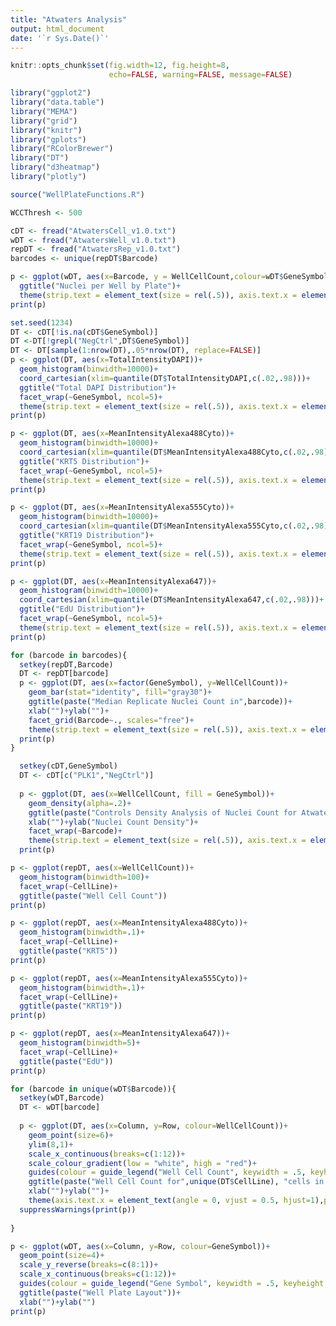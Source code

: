 ```yaml
---
title: "Atwaters Analysis"
output: html_document
date: '`r Sys.Date()`'
---
```


```r
knitr::opts_chunk$set(fig.width=12, fig.height=8,
                      echo=FALSE, warning=FALSE, message=FALSE)
```

```r
library("ggplot2")
library("data.table")
library("MEMA")
library("grid")
library("knitr")
library("gplots")
library("RColorBrewer")
library("DT")
library("d3heatmap")
library("plotly")

source("WellPlateFunctions.R")

WCCThresh <- 500

cDT <- fread("AtwatersCell_v1.0.txt")
wDT <- fread("AtwatersWell_v1.0.txt")
repDT <- fread("AtwatersRep_v1.0.txt")
barcodes <- unique(repDT$Barcode)

```


```r

p <- ggplot(wDT, aes(x=Barcode, y = WellCellCount,colour=wDT$GeneSymbol=="NegCtrl"))+geom_boxplot()+
  ggtitle("Nuclei per Well by Plate")+
  theme(strip.text = element_text(size = rel(.5)), axis.text.x = element_text(angle = 90, vjust = 0.5, hjust=1),plot.title = element_text(size = rel(1)),legend.text=element_text(size = rel(.3)),legend.title=element_text(size = rel(.3)))
print(p)

```

```r
set.seed(1234)
DT <- cDT[!is.na(cDT$GeneSymbol)]
DT <-DT[!grepl("NegCtrl",DT$GeneSymbol)]
DT <- DT[sample(1:nrow(DT),.05*nrow(DT), replace=FALSE)]
p <- ggplot(DT, aes(x=TotalIntensityDAPI))+
  geom_histogram(binwidth=10000)+
  coord_cartesian(xlim=quantile(DT$TotalIntensityDAPI,c(.02,.98)))+
  ggtitle("Total DAPI Distribution")+
  facet_wrap(~GeneSymbol, ncol=5)+
  theme(strip.text = element_text(size = rel(.5)), axis.text.x = element_text(angle = 90, vjust = 0.5, hjust=1),plot.title = element_text(size = rel(1)),legend.text=element_text(size = rel(.3)),legend.title=element_text(size = rel(.3)))
print(p)

p <- ggplot(DT, aes(x=MeanIntensityAlexa488Cyto))+
  geom_histogram(binwidth=10000)+
  coord_cartesian(xlim=quantile(DT$MeanIntensityAlexa488Cyto,c(.02,.98)))+
  ggtitle("KRT5 Distribution")+
  facet_wrap(~GeneSymbol, ncol=5)+
  theme(strip.text = element_text(size = rel(.5)), axis.text.x = element_text(angle = 90, vjust = 0.5, hjust=1),plot.title = element_text(size = rel(1)),legend.text=element_text(size = rel(.3)),legend.title=element_text(size = rel(.3)))
print(p)

p <- ggplot(DT, aes(x=MeanIntensityAlexa555Cyto))+
  geom_histogram(binwidth=10000)+
  coord_cartesian(xlim=quantile(DT$MeanIntensityAlexa555Cyto,c(.02,.98)))+
  ggtitle("KRT19 Distribution")+
  facet_wrap(~GeneSymbol, ncol=5)+
  theme(strip.text = element_text(size = rel(.5)), axis.text.x = element_text(angle = 90, vjust = 0.5, hjust=1),plot.title = element_text(size = rel(1)),legend.text=element_text(size = rel(.3)),legend.title=element_text(size = rel(.3)))
print(p)

p <- ggplot(DT, aes(x=MeanIntensityAlexa647))+
  geom_histogram(binwidth=10000)+
  coord_cartesian(xlim=quantile(DT$MeanIntensityAlexa647,c(.02,.98)))+
  ggtitle("EdU Distribution")+
  facet_wrap(~GeneSymbol, ncol=5)+
  theme(strip.text = element_text(size = rel(.5)), axis.text.x = element_text(angle = 90, vjust = 0.5, hjust=1),plot.title = element_text(size = rel(1)),legend.text=element_text(size = rel(.3)),legend.title=element_text(size = rel(.3)))
print(p)


```


```r
for (barcode in barcodes){
  setkey(repDT,Barcode)
  DT <- repDT[barcode]
  p <- ggplot(DT, aes(x=factor(GeneSymbol), y=WellCellCount))+    
    geom_bar(stat="identity", fill="gray30")+ 
    ggtitle(paste("Median Replicate Nuclei Count in",barcode))+
    xlab("")+ylab("")+
    facet_grid(Barcode~., scales="free")+
    theme(strip.text = element_text(size = rel(.5)), axis.text.x = element_text(angle = 90, vjust = 0.5, hjust=1),plot.title = element_text(size = rel(1)),legend.text=element_text(size = rel(.3)),legend.title=element_text(size = rel(.3)))
  print(p)
}

```



```r

  setkey(cDT,GeneSymbol)
  DT <- cDT[c("PLK1","NegCtrl")]
  
  p <- ggplot(DT, aes(x=WellCellCount, fill = GeneSymbol))+
    geom_density(alpha=.2)+    
    ggtitle(paste("Controls Density Analysis of Nuclei Count for Atwaters Plates"))+
    xlab("")+ylab("Nuclei Count Density")+
    facet_wrap(~Barcode)+
    theme(strip.text = element_text(size = rel(.5)), axis.text.x = element_text(angle = 90, vjust = 0.5, hjust=1),plot.title = element_text(size = rel(.8)),legend.text=element_text(size = rel(.6)),legend.title=element_text(size = rel(.6)), strip.text = element_text(size = rel(.4)))
  print(p)

```



```r

p <- ggplot(repDT, aes(x=WellCellCount))+
  geom_histogram(binwidth=100)+
  facet_wrap(~CellLine)+
  ggtitle(paste("Well Cell Count"))
print(p)

p <- ggplot(repDT, aes(x=MeanIntensityAlexa488Cyto))+
  geom_histogram(binwidth=.1)+
  facet_wrap(~CellLine)+
  ggtitle(paste("KRT5"))
print(p)

p <- ggplot(repDT, aes(x=MeanIntensityAlexa555Cyto))+
  geom_histogram(binwidth=.1)+
  facet_wrap(~CellLine)+
  ggtitle(paste("KRT19"))
print(p)

p <- ggplot(repDT, aes(x=MeanIntensityAlexa647))+
  geom_histogram(binwidth=5)+
  facet_wrap(~CellLine)+
  ggtitle(paste("EdU"))
print(p)

```



```r

for (barcode in unique(wDT$Barcode)){
  setkey(wDT,Barcode)
  DT <- wDT[barcode]
  
  p <- ggplot(DT, aes(x=Column, y=Row, colour=WellCellCount))+
    geom_point(size=6)+
    ylim(8,1)+
    scale_x_continuous(breaks=c(1:12))+
    scale_colour_gradient(low = "white", high = "red")+
    guides(colour = guide_legend("Well Cell Count", keywidth = .5, keyheight = .5))+
    ggtitle(paste("Well Cell Count for",unique(DT$CellLine), "cells in plate",unique(DT$Barcode)))+
    xlab("")+ylab("")+
    theme(axis.text.x = element_text(angle = 0, vjust = 0.5, hjust=1),plot.title = element_text(size = rel(.5)),legend.text=element_text(size = rel(.3)),legend.title=element_text(size = rel(.3)))
  suppressWarnings(print(p))
  
}

```


```r

p <- ggplot(wDT, aes(x=Column, y=Row, colour=GeneSymbol))+
  geom_point(size=4)+
  scale_y_reverse(breaks=c(8:1))+
  scale_x_continuous(breaks=c(1:12))+
  guides(colour = guide_legend("Gene Symbol", keywidth = .5, keyheight = .5, ncol=2))+
  ggtitle(paste("Well Plate Layout"))+
  xlab("")+ylab("")
print(p)

```


